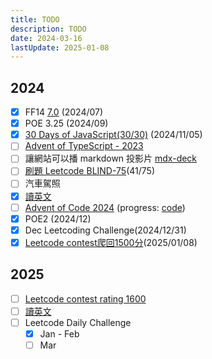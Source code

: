 ---
title: TODO
description: TODO
date: 2024-03-16
lastUpdate: 2025-01-08
---

## 2024

- [x] FF14 [7.0](https://na.finalfantasyxiv.com/dawntrail/) (2024/07)
- [x] POE 3.25 (2024/09)
- [x] [30 Days of JavaScript(30/30)](/notes/js/30-days-of-javascript) (2024/11/05)
- [ ] [Advent of TypeScript - 2023](https://typehero.dev/aot-2023)
- [ ] 讓網站可以播 markdown 投影片 [mdx-deck](https://github.com/jxnblk/mdx-deck?tab=readme-ov-file#getting-started)
- [ ] [刷題 Leetcode BLIND-75](/notes/leetcode/blind75)(41/75)
- [ ] 汽車駕照
- [x] [讀英文](/notes/english/afterwork2024)
- [ ] [Advent of Code 2024](https://adventofcode.com/2024) (progress: [code](https://github.com/moved0311/adventofcode/tree/master/2024))
- [x] POE2 (2024/12)
- [x] Dec Leetcoding Challenge(2024/12/31)
- [x] [Leetcode contest爬回1500分](https://leetcode.com/u/moved0311/)(2025/01/08)

## 2025
- [ ] [Leetcode contest rating 1600](https://leetcode.com/u/moved0311/)
- [ ] [讀英文](/notes/english/afterwork2025)
- [ ] Leetcode Daily Challenge
	- [x] Jan - Feb
	- [ ] Mar